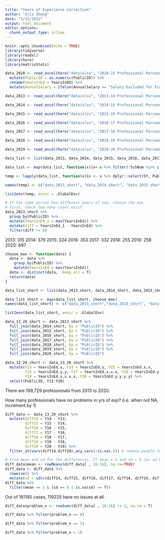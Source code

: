 ```yaml
---
title: "Years of Experience Correction"
author: "Iris Zhong"
date: "3/15/2022"
output: html_document
editor_options: 
  chunk_output_type: inline
---
```


```r
knitr::opts_chunk$set(echo = TRUE)
library(tidyverse)
library(readxl)
library(here)
library(matrixStats)
```

```r
data_2020 <- read_excel(here("data/xlsx", "2020-21 Professional Personnel Individual Staff Report updated.xlsx")) %>% 
  mutate(PublicID = as.numeric(PublicID)) %>% 
  rename(YearsInEd = YearsInED) %>%
  mutate(AnnualSalary = ifelse(AnnualSalary == "Salary Excluded for Fictitious", NA, AnnualSalary))

data_2013 <- read_excel(here("data/xlsx", "2013-14 Professional Personnel Individual Staff Report.xlsx"))

data_2014 <- read_excel(here("data/xlsx", "2014-15 Professional Personnel Individual Staff Report.xlsx"))

data_2015 <- read_excel(here("data/xlsx", "2015-16 Professional Personnel Individual Staff Report.xlsx"))

data_2016 <- read_excel(here("data/xlsx", "2016-17 Professional Personnel Individual Staff Report.xlsx"))

data_2017 <- read_excel(here("data/xlsx", "2017-18 Professional Personnel Individual Staff Report.xlsx"))

data_2018 <- read_excel(here("data/xlsx", "2018-19 Professional Personnel Individual Staff Report.xlsx")) %>% rename(YearsInEd = YearsInED)

data_2019 <- read_excel(here("data/xlsx", "2019-20 Professional Personnel Individual Staff Report.xlsx")) %>% rename(YearsInEd = YearsInED)
```

```r
data_list <- list(data_2013, data_2014, data_2015, data_2016, data_2017, data_2018, data_2019, data_2020)
```

```r
data_list <- map(data_list, function(x){x<-x %>% filter(!SchNum %in% c("9999", "Off-Site")) %>% filter(!PublicID %in% c(1880041809, -1629249266))})

temp <- lapply(data_list, function(x){x <- x %>% dplyr::select(SY, PublicID, YearsInEd) %>% mutate(YearsInEd = as.numeric(YearsInEd)); return (x)})

names(temp) <- c("data_2013_short", "data_2014_short", "data_2015_short", "data_2016_short", "data_2017_short", "data_2018_short","data_2019_short", "data_2020_short")

list2env(temp, envir = .GlobalEnv)
```




```r
# If the same person has different years of exp: choose the max
# First, check how many cases exist
data_2013_short %>%
  group_by(PublicID) %>%
  mutate(YearsInEd_1 = max(YearsInEd)) %>%
  mutate(diff = YearsInEd_1 - YearsInEd) %>%
  filter(diff != 0)
```

2013: 315
2014: 379
2015: 324
2016: 353
2017: 332
2018: 255
2019: 258
2020: 697


```r
choose_max <- function(data) {
  data <- data %>%
    group_by(PublicID) %>%
    mutate(YearsInEd = max(YearsInEd)) 
  data <- distinct(data, .keep_all = T)
  return(data)
}
```


```r
data_list_short <- list(data_2013_short, data_2014_short, data_2015_short, data_2016_short, data_2017_short, data_2018_short, data_2019_short, data_2020_short)
```

```r
data_list_short <- map(data_list_short, choose_max) 
names(data_list_short) <- c("data_2013_short","data_2014_short", "data_2015_short", "data_2016_short", "data_2017_short", "data_2018_short","data_2019_short", "data_2020_short")

list2env(data_list_short, envir = .GlobalEnv)
```

```r
data_13_20_short <- data_2013_short %>%
  full_join(data_2014_short, by = "PublicID") %>%
  full_join(data_2015_short, by = "PublicID") %>%
  full_join(data_2016_short, by = "PublicID") %>%
  full_join(data_2017_short, by = "PublicID") %>%
  full_join(data_2018_short, by = "PublicID") %>%
  full_join(data_2019_short, by = "PublicID") %>%
  full_join(data_2020_short, by = "PublicID")
```

```r
data_13_20_short <- data_13_20_short %>%
  mutate(Y13 = YearsInEd.x, Y14 = YearsInEd.y, Y15 = YearsInEd.x.x,
         Y16 = YearsInEd.y.y, Y17 = YearsInEd.x.x.x, Y18 = YearsInEd.y.y.y, 
         Y19 = YearsInEd.x.x.x.x, Y20 = YearsInEd.y.y.y.y) %>%
  select(PublicID, Y13:Y20)
```

There are 199,729 professionals from 2013 to 2020. 

How many professionals have no problems in yrs of exp? (i.e. when not NA, increment by 1)

```r
diff_data <- data_13_20_short %>%
  mutate(diff14 = Y14 - Y13,
         diff15 = Y15 - Y14,
         diff16 = Y16 - Y15,
         diff17 = Y17 - Y16,
         diff18 = Y18 - Y17,
         diff19 = Y19 - Y18,
         diff20 = Y20 - Y19) %>%
  filter_at(vars(diff14:diff20),any_vars(!is.na(.))) # remove people that were only present in Y13

```

```r
# Find mean and sd for the differences. If mean = 1 and sd = 0 (or sd NA), it has 
diff_data$mean <- rowMeans(diff_data[ , 10:16], na.rm=TRUE)
diff_data <- diff_data %>%
  rowwise() %>%
  mutate(sd = sd(c(diff14, diff15, diff16, diff17, diff18, diff19, diff20), na.rm = T))
diff_data %>%
  filter(mean == 1 & (sd == 0 | is.na(sd) == T))
```


Out of 181185 cases, 119225 have no issues at all. 

```r
diff_data$problem_n <- rowSums(diff_data[ , 10:16] != 1, na.rm = T)
```

```r
diff_data %>% filter(problem_n == 0)
```


```r
diff_data %>% filter(problem_n == 1)
```

```r
diff_data %>% filter(problem_n > 1)
```


